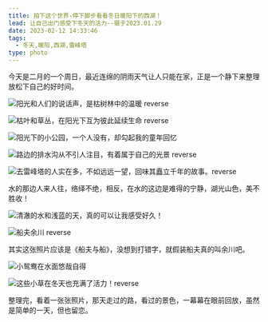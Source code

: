 ```yaml
---
title: 拍下这个世界-停下脚步看看冬日暖阳下的西湖！
lead: 让自己出门感受下冬天的活力--摄于2023.01.29
date: 2023-02-12 14:33:46
tags:
  - 冬天,暖阳,西湖,雷峰塔
type: photo
---
```


今天是二月的一个周日，最近连绵的阴雨天气让人只能在家，正是一个静下来整理放松下自己的好时间。

![阳光和人们的说话声，是枯树林中的温暖 reverse](./assets/枯树林.jpg)

![枯叶和草丛，在阳光下互为彼此延续生命 reverse](./assets/共同孕育.jpg)

![阳光下的小公园，一个人没有，却勾起我的童年回忆](./assets/宁静公园.jpg)

![路边的排水沟从不引人注目，有着属于自己的光景 reverse](./assets/排水渠的世界.jpg)

![去雷峰塔的人实在多，不如远远一望，回味其矗立千年的故事。reverse](./assets/望雷锋.jpg)

水的那边人来人往，络绎不绝，相反，在水的这边是难得的宁静，湖光山色，美不胜收！

![清澈的水和浅蓝的天，真的可以让我感受好久！](./assets/水天一色.jpg)

![船夫余川 reverse](./assets/船夫与船.jpg)

其实这张照片应该是《船夫与船》，没想到打错字，就假装船夫真的叫余川吧。

![小鸳鸯在水面悠哉自得](./assets/小鸳鸯的宁静.jpg)

![这些小草在冬天也充满了活力！reverse](./assets/一片阳光.jpg)

整理完，看着一张张照片，那天走过的路，看过的景色，一幕幕在眼前回放，虽然是简单的一天，但也留恋。